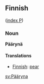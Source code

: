 ==Finnish==
([[Wiktionary:Finnish_index_p|index P]])

===Noun===
'''Päärynä'''

====Translations====
*[[Finnish]]: [[pear]]

[[sv:Pääryna]]